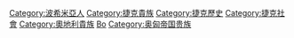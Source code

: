 [[Category:波希米亞人|Category:波希米亞人]]
[[Category:捷克貴族|Category:捷克貴族]]
[[Category:捷克歷史|Category:捷克歷史]]
[[Category:捷克社會|Category:捷克社會]]
[[Category:奧地利貴族|Category:奧地利貴族]]
[[Category:歐洲貴族|Bo]]
[[Category:奥匈帝国贵族|Category:奥匈帝国贵族]]